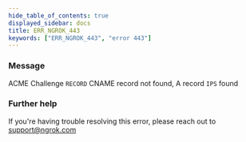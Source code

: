 ```yaml
---
hide_table_of_contents: true
displayed_sidebar: docs
title: ERR_NGROK_443
keywords: ["ERR_NGROK_443", "error 443"]
---
```


### Message

ACME Challenge `RECORD` CNAME record not found, A record `IPS` found

### Further help

If you're having trouble resolving this error, please reach out to [support@ngrok.com](mailto:support@ngrok.com?subject=Help%20with%20ERR_NGROK_443)
